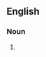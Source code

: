 {{also|crypto-fascists}}

==English==

===Noun===
{{head|en|noun plural form}}

# {{plural of|cryptofascist|lang=en}}